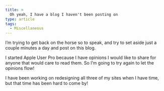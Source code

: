 ```yaml
---
title: >
  Oh yeah, I have a blog I haven't been posting on
type: article
tags:
  - Miscellaneous
---
```


I’m trying to get back on the horse so to speak, and try to set aside just a couple minutes a day and post on this blog.

I started Apple User Pro because I have opinions I would like to share for anyone that would care to read them. So I’m going to try again to let the opinions flow!

I have been working on redesigning all three of my sites when I have time, but that time has been hard to come by!

